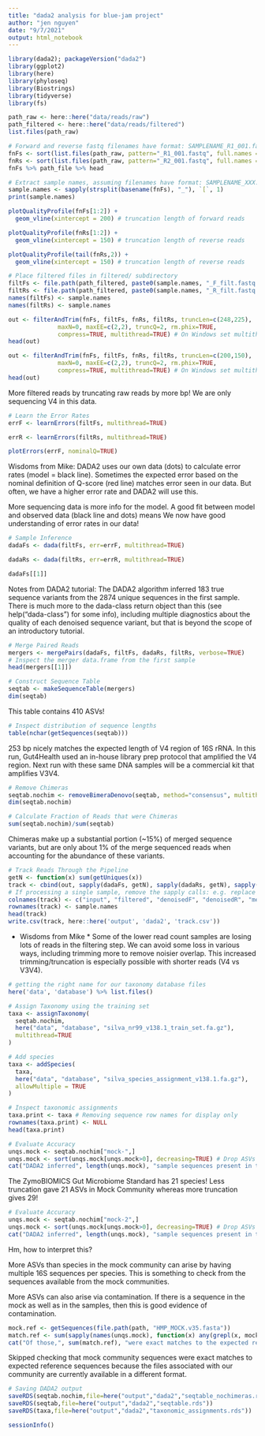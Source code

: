 ```yaml
---
title: "dada2 analysis for blue-jam project"
author: "jen nguyen"
date: "9/7/2021"
output: html_notebook
---
```


```r
library(dada2); packageVersion("dada2")
library(ggplot2)
library(here)
library(phyloseq)
library(Biostrings)
library(tidyverse)
library(fs)
```

```r
path_raw <- here::here("data/reads/raw")
path_filtered <- here::here("data/reads/filtered")
list.files(path_raw)
```

```r
# Forward and reverse fastq filenames have format: SAMPLENAME_R1_001.fastq and SAMPLENAME_R2_001.fastq
fnFs <- sort(list.files(path_raw, pattern="_R1_001.fastq", full.names = TRUE))
fnRs <- sort(list.files(path_raw, pattern="_R2_001.fastq", full.names = TRUE))
fnFs %>% path_file %>% head
```

```r
# Extract sample names, assuming filenames have format: SAMPLENAME_XXX.fastq
sample.names <- sapply(strsplit(basename(fnFs), "_"), `[`, 1)
print(sample.names)
```

```r
plotQualityProfile(fnFs[1:2]) +
  geom_vline(xintercept = 200) # truncation length of forward reads
```
```r
plotQualityProfile(fnRs[1:2]) +
  geom_vline(xintercept = 150) # truncation length of reverse reads
```
```r
plotQualityProfile(tail(fnRs,2)) +
  geom_vline(xintercept = 150) # truncation length of reverse reads
```

```r
# Place filtered files in filtered/ subdirectory
filtFs <- file.path(path_filtered, paste0(sample.names, "_F_filt.fastq.gz"))
filtRs <- file.path(path_filtered, paste0(sample.names, "_R_filt.fastq.gz"))
names(filtFs) <- sample.names
names(filtRs) <- sample.names
```

```r
out <- filterAndTrim(fnFs, filtFs, fnRs, filtRs, truncLen=c(248,225),
              maxN=0, maxEE=c(2,2), truncQ=2, rm.phix=TRUE,
              compress=TRUE, multithread=TRUE) # On Windows set multithread=FALSE
head(out)
```
```r
out <- filterAndTrim(fnFs, filtFs, fnRs, filtRs, truncLen=c(200,150),
              maxN=0, maxEE=c(2,2), truncQ=2, rm.phix=TRUE,
              compress=TRUE, multithread=TRUE) # On Windows set multithread=FALSE
head(out)
```

More filtered reads by truncating raw reads by more bp!
We are only sequencing V4 in this data.

```r
# Learn the Error Rates
errF <- learnErrors(filtFs, multithread=TRUE)
```
```r
errR <- learnErrors(filtRs, multithread=TRUE)
```


```r
plotErrors(errF, nominalQ=TRUE)
```
Wisdoms from Mike:
DADA2 uses our own data (dots) to calculate error rates (model = black line).
Sometimes the expected error based on the nominal definition of Q-score (red line) matches
error seen in our data. But often, we have a higher error rate and DADA2 will use this.

More sequencing data is more info for the model.
A good fit between model and observed data (black line and dots) means
We now have good understanding of error rates in our data!

```r
# Sample Inference
dadaFs <- dada(filtFs, err=errF, multithread=TRUE)
```

```r
dadaRs <- dada(filtRs, err=errR, multithread=TRUE)
```

```r
dadaFs[[1]]
```

Notes from DADA2 tutorial:
The DADA2 algorithm inferred 183 true sequence variants from the 2874 unique sequences in the first sample. There is much more to the dada-class return object than this (see help("dada-class") for some info), including multiple diagnostics about the quality of each denoised sequence variant, but that is beyond the scope of an introductory tutorial.

```r
# Merge Paired Reads
mergers <- mergePairs(dadaFs, filtFs, dadaRs, filtRs, verbose=TRUE)
# Inspect the merger data.frame from the first sample
head(mergers[[1]])
```

```r
# Construct Sequence Table
seqtab <- makeSequenceTable(mergers)
dim(seqtab)
```
This table contains 410 ASVs!

```r
# Inspect distribution of sequence lengths
table(nchar(getSequences(seqtab)))
```
253 bp nicely matches the expected length of V4 region of 16S rRNA.
In this run, Gut4Health used an in-house library prep protocol that amplified the V4 region.
Next run with these same DNA samples will be a commercial kit that amplifies V3V4.

```r
# Remove Chimeras
seqtab.nochim <- removeBimeraDenovo(seqtab, method="consensus", multithread=TRUE, verbose=TRUE)
dim(seqtab.nochim)
```

```r
# Calculate Fraction of Reads that were Chimeras
sum(seqtab.nochim)/sum(seqtab)
```
Chimeras make up a substantial portion (~15%) of merged sequence variants, but are only about 1% of the merge sequenced reads when accounting for the abundance of these variants.

```r
# Track Reads Through the Pipeline
getN <- function(x) sum(getUniques(x))
track <- cbind(out, sapply(dadaFs, getN), sapply(dadaRs, getN), sapply(mergers, getN), rowSums(seqtab.nochim))
# If processing a single sample, remove the sapply calls: e.g. replace sapply(dadaFs, getN) with getN(dadaFs)
colnames(track) <- c("input", "filtered", "denoisedF", "denoisedR", "merged", "nonchim")
rownames(track) <- sample.names
head(track)
write.csv(track, here::here('output', 'dada2', 'track.csv'))
```
* Wisdoms from Mike *
Some of the lower read count samples are losing lots of reads in the filtering step.
We can avoid some loss in various ways, including trimming more to remove noisier overlap.
This increased trimming/truncation is especially possible with shorter reads (V4 vs V3V4).


```r
# getting the right name for our taxonomy database files
here('data', 'database') %>% list.files()
```


```r
# Assign Taxonomy using the training set
taxa <- assignTaxonomy(
  seqtab.nochim, 
  here("data", "database", "silva_nr99_v138.1_train_set.fa.gz"),
  multithread=TRUE
)
```

```r
# Add species
taxa <- addSpecies(
  taxa, 
  here("data", "database", "silva_species_assignment_v138.1.fa.gz"),
  allowMultiple = TRUE
)
```

```r
# Inspect taxonomic assignments
taxa.print <- taxa # Removing sequence row names for display only
rownames(taxa.print) <- NULL
head(taxa.print)
```

```r
# Evaluate Accuracy 
unqs.mock <- seqtab.nochim["mock-",]
unqs.mock <- sort(unqs.mock[unqs.mock>0], decreasing=TRUE) # Drop ASVs absent in the Mock
cat("DADA2 inferred", length(unqs.mock), "sample sequences present in the Mock community.\n")
```
The ZymoBIOMICS Gut Microbiome Standard has 21 species!
Less truncation gave 21 ASVs in Mock Community whereas more truncation gives 29!

```r
# Evaluate Accuracy 
unqs.mock <- seqtab.nochim["mock-2",]
unqs.mock <- sort(unqs.mock[unqs.mock>0], decreasing=TRUE) # Drop ASVs absent in the Mock
cat("DADA2 inferred", length(unqs.mock), "sample sequences present in the Mock community.\n")
```

Hm, how to interpret this?

More ASVs than species in the mock community can arise by having multiple 16S sequences per species. This is something to check from the sequences available from the mock communities.

More ASVs can also arise via contamination. If there is a sequence in the mock as well as in the samples, then this is good evidence of contamination.

```r
mock.ref <- getSequences(file.path(path, "HMP_MOCK.v35.fasta"))
match.ref <- sum(sapply(names(unqs.mock), function(x) any(grepl(x, mock.ref))))
cat("Of those,", sum(match.ref), "were exact matches to the expected reference sequences.\n")
```

Skipped checking that mock community sequences were exact matches to expected reference sequences because the files associated with our community are currently available in a different format.

```r
# Saving DADA2 output
saveRDS(seqtab.nochim,file=here("output","dada2","seqtable_nochimeras.rds"))
saveRDS(seqtab,file=here("output","dada2","seqtable.rds"))
saveRDS(taxa,file=here("output","dada2","taxonomic_assignments.rds"))
```


```r
sessionInfo()
```


